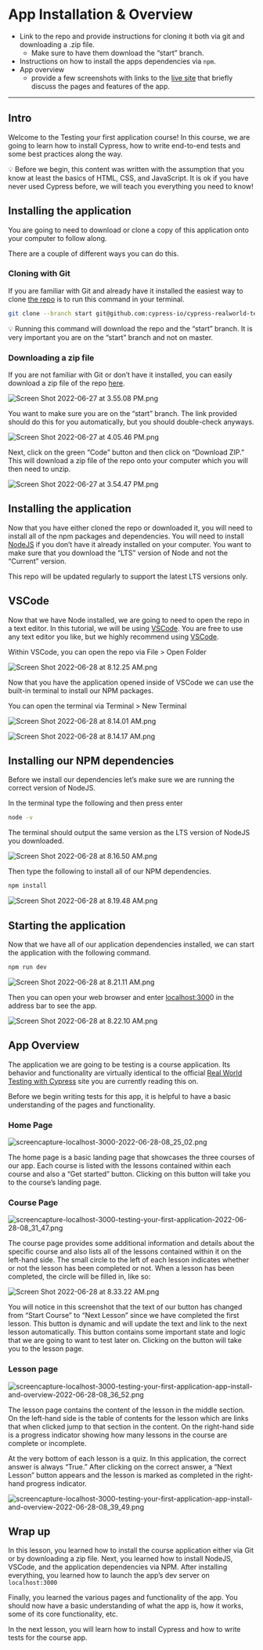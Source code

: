 # App Installation & Overview

- Link to the repo and provide instructions for cloning it both via git and downloading a .zip file.
    - Make sure to have them download the “start” branch.
- Instructions on how to install the apps dependencies via `npm`.
- App overview
    - provide a few screenshots with links to the [live site](https://cypress-realworld-testing-course-app.vercel.app/) that briefly discuss the pages and features of the app.

---

## Intro

Welcome to the Testing your first application course! In this course, we are going to learn how to install Cypress, how to write end-to-end tests and some best practices along the way. 

<aside>
💡 Before we begin, this content was written with the assumption that you know at least the basics of HTML, CSS, and JavaScript. It is ok if you have never used Cypress before, we will teach you everything you need to know!

</aside>

## Installing the application

You are going to need to download or clone a copy of this application onto your computer to follow along. 

There are a couple of different ways you can do this. 

### Cloning with Git

If you are familiar with Git and already have it installed the easiest way to clone [the repo](https://github.com/cypress-io/cypress-realworld-testing-course-app/tree/start) is to run this command in your terminal.

```bash
git clone --branch start git@github.com:cypress-io/cypress-realworld-testing-course-app.git
```

<aside>
💡 Running this command will download the repo and the “start” branch. It is very important you are on the “start” branch and not on master.

</aside>

### Downloading a zip file

If you are not familiar with Git or don’t have it installed, you can easily download a zip file of the repo [here](https://github.com/cypress-io/cypress-realworld-testing-course-app/tree/start). 

![Screen Shot 2022-06-27 at 3.55.08 PM.png](App%20Installation%20&%20Overview%206835b8d522f44164a50e9d60d531ad62/Screen_Shot_2022-06-27_at_3.55.08_PM.png)

You want to make sure you are on the “start” branch. The link provided should do this for you automatically, but you should double-check anyways. 

![Screen Shot 2022-06-27 at 4.05.46 PM.png](App%20Installation%20&%20Overview%206835b8d522f44164a50e9d60d531ad62/Screen_Shot_2022-06-27_at_4.05.46_PM.png)

Next, click on the green “Code” button and then click on “Download ZIP.” This will download a zip file of the repo onto your computer which you will then need to unzip.

![Screen Shot 2022-06-27 at 3.54.47 PM.png](App%20Installation%20&%20Overview%206835b8d522f44164a50e9d60d531ad62/Screen_Shot_2022-06-27_at_3.54.47_PM.png)

## Installing the application

Now that you have either cloned the repo or downloaded it, you will need to install all of the npm packages and dependencies. You will need to install [NodeJS](https://nodejs.org/en/) if you don’t have it already installed on your computer. You want to make sure that you download the “LTS” version of Node and not the “Current” version. 

This repo will be updated regularly to support the latest LTS versions only.

## VSCode

Now that we have Node installed, we are going to need to open the repo in a text editor. In this tutorial, we will be using [VSCode](https://code.visualstudio.com/). You are free to use any text editor you like, but we highly recommend using [VSCode](https://code.visualstudio.com/).

Within VSCode, you can open the repo via File > Open Folder

![Screen Shot 2022-06-28 at 8.12.25 AM.png](App%20Installation%20&%20Overview%206835b8d522f44164a50e9d60d531ad62/Screen_Shot_2022-06-28_at_8.12.25_AM.png)

Now that you have the application opened inside of VSCode we can use the built-in terminal to install our NPM packages. 

You can open the terminal via Terminal > New Terminal

![Screen Shot 2022-06-28 at 8.14.01 AM.png](App%20Installation%20&%20Overview%206835b8d522f44164a50e9d60d531ad62/Screen_Shot_2022-06-28_at_8.14.01_AM.png)

![Screen Shot 2022-06-28 at 8.14.17 AM.png](App%20Installation%20&%20Overview%206835b8d522f44164a50e9d60d531ad62/Screen_Shot_2022-06-28_at_8.14.17_AM.png)

## Installing our NPM dependencies

Before we install our dependencies let’s make sure we are running the correct version of NodeJS.

In the terminal type the following and then press enter

```bash
node -v
```

The terminal should output the same version as the LTS version of NodeJS you downloaded.

![Screen Shot 2022-06-28 at 8.16.50 AM.png](App%20Installation%20&%20Overview%206835b8d522f44164a50e9d60d531ad62/Screen_Shot_2022-06-28_at_8.16.50_AM.png)

Then type the following to install all of our NPM dependencies.

```bash
npm install
```

![Screen Shot 2022-06-28 at 8.19.48 AM.png](App%20Installation%20&%20Overview%206835b8d522f44164a50e9d60d531ad62/Screen_Shot_2022-06-28_at_8.19.48_AM.png)

## Starting the application

Now that we have all of our application dependencies installed, we can start the application with the following command.

```bash
npm run dev
```

![Screen Shot 2022-06-28 at 8.21.11 AM.png](App%20Installation%20&%20Overview%206835b8d522f44164a50e9d60d531ad62/Screen_Shot_2022-06-28_at_8.21.11_AM.png)

Then you can open your web browser and enter [localhost:300](http://localhost:300)0 in the address bar to see the app.

![Screen Shot 2022-06-28 at 8.22.10 AM.png](App%20Installation%20&%20Overview%206835b8d522f44164a50e9d60d531ad62/Screen_Shot_2022-06-28_at_8.22.10_AM.png)

## App Overview

The application we are going to be testing is a course application. Its behavior and functionality are virtually identical to the official [Real World Testing with Cypress](https://learn.cypress.io/) site you are currently reading this on. 

  Before we begin writing tests for this app, it is helpful to have a basic understanding of the pages and functionality.

### Home Page

![screencapture-localhost-3000-2022-06-28-08_25_02.png](App%20Installation%20&%20Overview%206835b8d522f44164a50e9d60d531ad62/screencapture-localhost-3000-2022-06-28-08_25_02.png)

The home page is a basic landing page that showcases the three courses of our app. Each course is listed with the lessons contained within each course and also a “Get started” button. Clicking on this button will take you to the course’s landing page.

### Course Page

![screencapture-localhost-3000-testing-your-first-application-2022-06-28-08_31_47.png](App%20Installation%20&%20Overview%206835b8d522f44164a50e9d60d531ad62/screencapture-localhost-3000-testing-your-first-application-2022-06-28-08_31_47.png)

The course page provides some additional information and details about the specific course and also lists all of the lessons contained within it on the left-hand side. The small circle to the left of each lesson indicates whether or not the lesson has been completed or not. When a lesson has been completed, the circle will be filled in, like so: 

![Screen Shot 2022-06-28 at 8.33.22 AM.png](App%20Installation%20&%20Overview%206835b8d522f44164a50e9d60d531ad62/Screen_Shot_2022-06-28_at_8.33.22_AM.png)

You will notice in this screenshot that the text of our button has changed from “Start Course” to “Next Lesson” since we have completed the first lesson. This button is dynamic and will update the text and link to the next lesson automatically. This button contains some important state and logic that we are going to want to test later on. Clicking on the button will take you to the lesson page.

### Lesson page

![screencapture-localhost-3000-testing-your-first-application-app-install-and-overview-2022-06-28-08_36_52.png](App%20Installation%20&%20Overview%206835b8d522f44164a50e9d60d531ad62/screencapture-localhost-3000-testing-your-first-application-app-install-and-overview-2022-06-28-08_36_52.png)

The lesson page contains the content of the lesson in the middle section. On the left-hand side is the table of contents for the lesson which are links that when clicked jump to that section in the content. On the right-hand side is a progress indicator showing how many lessons in the course are complete or incomplete.

At the very bottom of each lesson is a quiz. In this application, the correct answer is always “True.” After clicking on the correct answer, a “Next Lesson” button appears and the lesson is marked as completed in the right-hand progress indicator.

![screencapture-localhost-3000-testing-your-first-application-app-install-and-overview-2022-06-28-08_39_49.png](App%20Installation%20&%20Overview%206835b8d522f44164a50e9d60d531ad62/screencapture-localhost-3000-testing-your-first-application-app-install-and-overview-2022-06-28-08_39_49.png)

## Wrap up

In this lesson, you learned how to install the course application either via Git or by downloading a zip file. Next, you learned how to install NodeJS, VSCode, and the application dependencies via NPM. After installing everything, you learned how to launch the app’s dev server on `localhost:3000`

Finally, you learned the various pages and functionality of the app. You should now have a basic understanding of what the app is, how it works, some of its core functionality, etc. 

In the next lesson, you will learn how to install Cypress and how to write tests for the course app.